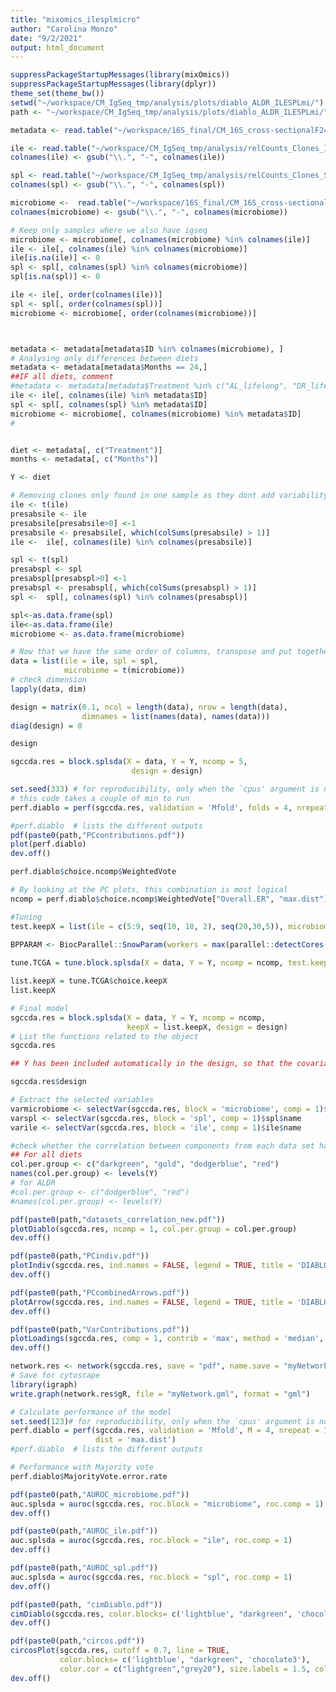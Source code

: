 ```yaml
---
title: "mixomics_ilesplmicro"
author: "Carolina Monzo"
date: "9/2/2021"
output: html_document
---
```


```r
suppressPackageStartupMessages(library(mixOmics))
suppressPackageStartupMessages(library(dplyr))
theme_set(theme_bw())
setwd("~/workspace/CM_IgSeq_tmp/analysis/plots/diablo_ALDR_ILESPLmi/")
path <- "~/workspace/CM_IgSeq_tmp/analysis/plots/diablo_ALDR_ILESPLmi/"

metadata <- read.table("~/workspace/16S_final/CM_16S_cross-sectionalF245/metadata/metadata_F245_16S.csv", sep = ";", header = T, row.names = 1, stringsAsFactors = F, comment.char = "")

ile <- read.table("~/workspace/CM_IgSeq_tmp/analysis/relCounts_Clones_ILE.csv", sep = ";", header = T, row.names = 1, stringsAsFactors = F)
colnames(ile) <- gsub("\\.", "-", colnames(ile))

spl <- read.table("~/workspace/CM_IgSeq_tmp/analysis/relCounts_Clones_SPL.csv", sep = ";", header = T, row.names = 1, stringsAsFactors = F)
colnames(spl) <- gsub("\\.", "-", colnames(spl))

microbiome <-  read.table("~/workspace/16S_final/CM_16S_cross-sectionalF245/analysis/seqtab_merge3/mergedQC/norm-CLEAN_ASVs_counts_merged_20210615.tsv", sep = "\t", header = T, row.names = 1, stringsAsFactors = F, comment.char = "")
colnames(microbiome) <- gsub("\\.", "-", colnames(microbiome))

# Keep only samples where we also have igseq
microbiome <- microbiome[, colnames(microbiome) %in% colnames(ile)]
ile <- ile[, colnames(ile) %in% colnames(microbiome)]
ile[is.na(ile)] <- 0
spl <- spl[, colnames(spl) %in% colnames(microbiome)]
spl[is.na(spl)] <- 0

ile <- ile[, order(colnames(ile))]
spl <- spl[, order(colnames(spl))]
microbiome <- microbiome[, order(colnames(microbiome))]



metadata <- metadata[metadata$ID %in% colnames(microbiome), ]
# Analysing only differences between diets
metadata <- metadata[metadata$Months == 24,]
##IF all diets, comment
#metadata <- metadata[metadata$Treatment %in% c("AL_lifelong", "DR_lifelong"), ]
ile <- ile[, colnames(ile) %in% metadata$ID]
spl <- spl[, colnames(spl) %in% metadata$ID]
microbiome <- microbiome[, colnames(microbiome) %in% metadata$ID]
#


diet <- metadata[, c("Treatment")]
months <- metadata[, c("Months")]

Y <- diet

# Removing clones only found in one sample as they dont add variability
ile <- t(ile)
presabsile <- ile
presabsile[presabsile>0] <-1
presabsile <- presabsile[, which(colSums(presabsile) > 1)]
ile <-  ile[, colnames(ile) %in% colnames(presabsile)]

spl <- t(spl)
presabspl <- spl
presabspl[presabspl>0] <-1
presabspl <- presabspl[, which(colSums(presabspl) > 1)]
spl <-  spl[, colnames(spl) %in% colnames(presabspl)]

spl<-as.data.frame(spl)
ile<-as.data.frame(ile)
microbiome <- as.data.frame(microbiome)
```

```r
# Now that we have the same order of columns, transpose and put together
data = list(ile = ile, spl = spl,
            microbiome = t(microbiome))
# check dimension
lapply(data, dim)
```
```r
design = matrix(0.1, ncol = length(data), nrow = length(data), 
                dimnames = list(names(data), names(data)))
diag(design) = 0

design 
```

```r
sgccda.res = block.splsda(X = data, Y = Y, ncomp = 5, 
                           design = design)

set.seed(333) # for reproducibility, only when the `cpus' argument is not used
# this code takes a couple of min to run
perf.diablo = perf(sgccda.res, validation = 'Mfold', folds = 4, nrepeat = 10)

#perf.diablo  # lists the different outputs
pdf(paste0(path,"PCcontributions.pdf"))
plot(perf.diablo) 
dev.off()
```

```r
perf.diablo$choice.ncomp$WeightedVote
```

```r
# By looking at the PC plots, this combination is most logical
ncomp = perf.diablo$choice.ncomp$WeightedVote["Overall.ER", "max.dist"]
```

```r
#Tuning
test.keepX = list(ile = c(5:9, seq(10, 18, 2), seq(20,30,5)), microbiome = c(5:9, seq(10, 18, 2), seq(20,30,5)), spl = c(5:9, seq(10, 18, 2), seq(20,30,5)))

BPPARAM <- BiocParallel::SnowParam(workers = max(parallel::detectCores()-1, 2))
                  
tune.TCGA = tune.block.splsda(X = data, Y = Y, ncomp = ncomp, test.keepX = test.keepX, design = design, validation = 'Mfold', folds = 4, nrepeat = 1, dist = "max.dist", BPPARAM = BPPARAM)

list.keepX = tune.TCGA$choice.keepX
list.keepX
```

```r
# Final model
sgccda.res = block.splsda(X = data, Y = Y, ncomp = ncomp, 
                          keepX = list.keepX, design = design)
# List the functions related to the object
sgccda.res

## Y has been included automatically in the design, so that the covariance between each block's component and the outcome is maximised
```

```r
sgccda.res$design
```
```r
# Extract the selected variables
varmicrobiome <- selectVar(sgccda.res, block = 'microbiome', comp = 1)$microbiome$name
varspl <- selectVar(sgccda.res, block = 'spl', comp = 1)$spl$name
varile <- selectVar(sgccda.res, block = 'ile', comp = 1)$ile$name
```

```r
#check whether the correlation between components from each data set has been maximized as specified in the design matrix
## For all diets
col.per.group <- c("darkgreen", "gold", "dodgerblue", "red")
names(col.per.group) <- levels(Y)
# for ALDR
#col.per.group <- c("dodgerblue", "red")
#names(col.per.group) <- levels(Y)

pdf(paste0(path,"datasets_correlation_new.pdf"))
plotDiablo(sgccda.res, ncomp = 1, col.per.group = col.per.group)
dev.off()
```
```r
pdf(paste0(path,"PCindiv.pdf"))
plotIndiv(sgccda.res, ind.names = FALSE, legend = TRUE, title = 'DIABLO', ellipse = TRUE, col.per.group = col.per.group)
dev.off()
```
```r
pdf(paste0(path,"PCcombinedArrows.pdf"))
plotArrow(sgccda.res, ind.names = FALSE, legend = TRUE, title = 'DIABLO', col.per.group = col.per.group, ellipse = TRUE)
dev.off()
```
```r
pdf(paste0(path,"VarContributions.pdf"))
plotLoadings(sgccda.res, comp = 1, contrib = 'max', method = 'median', legend.color = col.per.group, legend = FALSE)
dev.off()
```

```r
network.res <- network(sgccda.res, save = "pdf", name.save = "myNetwork")
# Save for cytoscape
library(igraph)
write.graph(network.res$gR, file = "myNetwork.gml", format = "gml")
```

```r
# Calculate performance of the model
set.seed(123)# for reproducibility, only when the `cpus' argument is not used
perf.diablo = perf(sgccda.res, validation = 'Mfold', M = 4, nrepeat = 10, 
                   dist = 'max.dist')
#perf.diablo  # lists the different outputs

# Performance with Majority vote
perf.diablo$MajorityVote.error.rate

pdf(paste0(path,"AUROC_microbiome.pdf"))
auc.splsda = auroc(sgccda.res, roc.block = "microbiome", roc.comp = 1)
dev.off()

pdf(paste0(path,"AUROC_ile.pdf"))
auc.splsda = auroc(sgccda.res, roc.block = "ile", roc.comp = 1)
dev.off()

pdf(paste0(path,"AUROC_spl.pdf"))
auc.splsda = auroc(sgccda.res, roc.block = "spl", roc.comp = 1)
dev.off()
```

```r
pdf(paste0(path, "cimDiablo.pdf"))
cimDiablo(sgccda.res, color.blocks= c('lightblue', "darkgreen", 'chocolate3'), color.Y = col.per.group, margins=c(10,5))
dev.off()
```

```r
pdf(paste0(path,"circos.pdf"))
circosPlot(sgccda.res, cutoff = 0.7, line = TRUE, 
           color.blocks= c('lightblue', "darkgreen", 'chocolate3'),
           color.cor = c("lightgreen","grey20"), size.labels = 1.5, color.Y = col.per.group)
dev.off()
```

